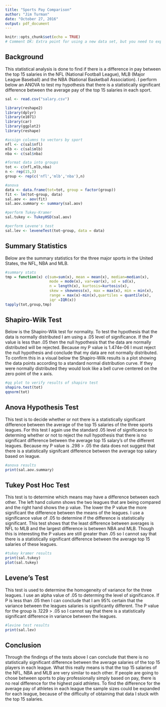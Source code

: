 ```yaml
---
title: "Sports Pay Comparison"
author: "Jim Turman"
date: "October 27, 2016"
output: pdf_document
---
```


```r
knitr::opts_chunk$set(echo = TRUE)
# Comment DK: Extra point for using a new data set, but you need to explain what the data is about and how to read it...
```

## Background
This statistical analysis is done to find if there is a difference in pay between the top 15 salaries in the NFL (National Football League), MLB (Major League Baseball) and the NBA (National Basketball Association). I perform below an ANOVA to test my hypothesis that there is a statistically significant difference between the average pay of the top 15 salaries in each sport.  
```r
sal <- read.csv("salary.csv")

library(reshape2)
library(dplyr)
library(e1071)
library(car)
library(ggplot2)
library(reshape)

#assign columns to vectors by sport
nfl <- c(sal$nfl)
mlb <- c(sal$mlb)
nba <- c(sal$nba)

#format data into groups
tot <- c(nfl,mlb,nba)
n <- rep(15,3)
group <- rep(c('nfl','mlb','nba'),n)

#anova
data <- data.frame(tot=tot, group = factor(group))
fit <- lm(tot~group, data)
sal.aov <- aov(fit)
sal.aov.summary <- summary(sal.aov)

#perform Tukey-Kramer
sal.tukey <- TukeyHSD(sal.aov)

#perform Levene's test
sal.lev <- leveneTest(tot~group, data = data)
```

## Summary Statistics 
Below are the summary statistics for the three major sports in the United States, the NFL, NBA and MLB.  
```r
#summary stats
tmp = function(x) c(sum=sum(x), mean = mean(x), median=median(x),
                    mode = mode(x), var=var(x), sd = sd(x),
                    n = length(x), kurtosis=kurtosis(x),
                    skew = skewness(x), max = max(x), min = min(x),
                    range = max(x)-min(x),quartiles = quantile(x),
                    iqr =IQR(x))
tapply(tot,group,tmp)

```
## Shapiro-Wilk Test
Below is the Shapiro-Wlik test for normality. To test the hypothesis that the data is normally distributed I am using a .05 level of significance. If the P value is less than .05 then the null hypothesis that the data are normally distributed will be rejected. Because my P value is 1.474e-06 I must reject the null hypothesis and conclude that my data are not normally distributed. To confirm this in a visual below the Shapiro-Wilk results is a plot showing the data points according to a standard normal distribution curve. If they were normally distributed they would look like a bell curve centered on the zero point of the x axis.    
```r
#qq plot to verify results of shapiro test
shapiro.test(tot)
qqnorm(tot)
```

## Anova Hypothesis Test
This test is to decide whether or not there is a statistically significant difference between the average of the top 15 salaries of the three sports leagues. For this test I again use the standard .05 level of significance to determing whether or not to reject the null hypothesis that there is no significant difference between the average top 15 salary's of the different leagues. Because my P value is .298 > .05 the data does not suggest that there is a statistically signifcant difference between the average top salary based on league.
```r
#anova results
print(sal.aov.summary)
```

## Tukey Post Hoc Test
This test is to determine which means may have a difference between each other. The left hand column shows the two leagues that are being compared and the right hand shows the p value. The lower the P value the more significant the difference between the means of the leagues. I use a significance value of .05 to determine if the difference is statistically significant. This test shows that the least difference between averages is NFL to MLB and the largest difference is between NBA and MLB. Though this is interesting the P values are still greater than .05 so I cannot say that there is a statistically significant difference between the average top 15 salaries of these leagues.
```r
#tukey kramer results
print(sal.tukey)
plot(sal.tukey)
```

## Levene's Test
This test is used to determine the homogeneity of variance for the three leagues. I use an alpha value of .05 to determing the level of significance. If P is less than .05 then I can conclude that I am 95% certain that the variance between the leagues salaries is significantly different. The P value for the group is .1229 > .05 so I cannot say that there is a statistically significant difference in variance between the leagues. 
```r
#levine test results
print(sal.lev)
```

## Conclusion
Through the findings of the tests above I can conclude that there is no statistically significant difference between the average salaries of the top 15 players in each league. What this really means is that the top 15 salaries of the NFL, NBA and MLB are very similar to each other. If people are going to chose between sports to play professionally simply based on pay, there is no real difference for the highest paid athletes. To find the difference for the average pay of athletes in each league the sample sizes could be expanded for each league, because of the difficulty of obtaining that data I stuck with the top 15 salaries.